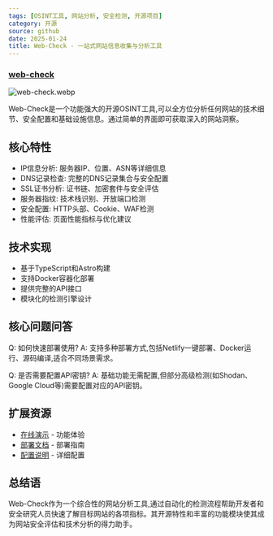 ```yaml
---
tags: [OSINT工具, 网站分析, 安全检测, 开源项目]
category: 开源
source: github
date: 2025-01-24
title: Web-Check - 一站式网站信息收集与分析工具
---
```


### [web-check](https://github.com/Lissy93/web-check)

![web-check.webp](https://img.mengpeng.tech/i/2025/02/07/67a57eab0211d.webp)

Web-Check是一个功能强大的开源OSINT工具,可以全方位分析任何网站的技术细节、安全配置和基础设施信息。通过简单的界面即可获取深入的网站洞察。

## 核心特性

- IP信息分析: 服务器IP、位置、ASN等详细信息
- DNS记录检查: 完整的DNS记录集合与安全配置
- SSL证书分析: 证书链、加密套件与安全评估
- 服务器指纹: 技术栈识别、开放端口检测
- 安全配置: HTTP头部、Cookie、WAF检测
- 性能评估: 页面性能指标与优化建议

## 技术实现

- 基于TypeScript和Astro构建
- 支持Docker容器化部署
- 提供完整的API接口
- 模块化的检测引擎设计

## 核心问题问答

Q: 如何快速部署使用?
A: 支持多种部署方式,包括Netlify一键部署、Docker运行、源码编译,适合不同场景需求。

Q: 是否需要配置API密钥?
A: 基础功能无需配置,但部分高级检测(如Shodan、Google Cloud等)需要配置对应的API密钥。

## 扩展资源

- [在线演示](https://web-check.xyz) - 功能体验
- [部署文档](https://github.com/Lissy93/web-check#deployment) - 部署指南
- [配置说明](https://github.com/Lissy93/web-check#configuring) - 详细配置

## 总结语

Web-Check作为一个综合性的网站分析工具,通过自动化的检测流程帮助开发者和安全研究人员快速了解目标网站的各项指标。其开源特性和丰富的功能模块使其成为网站安全评估和技术分析的得力助手。 